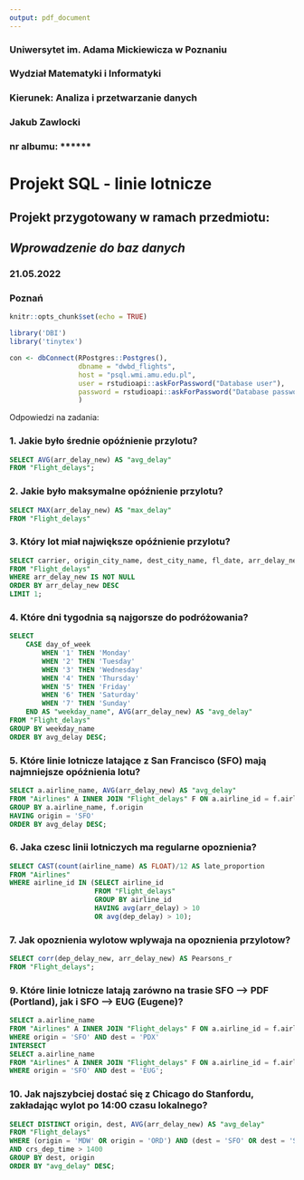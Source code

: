 ---
output: pdf_document
---

\center

### Uniwersytet im. Adama Mickiewicza w Poznaniu
### Wydział Matematyki i Informatyki
### Kierunek: Analiza i przetwarzanie danych

\vspace{20pt}

### Jakub Zawlocki
### nr albumu: ******

\vspace{100pt}


# Projekt SQL - linie lotnicze

\vspace{100pt}

## Projekt przygotowany w ramach przedmiotu: \newline 
## *Wprowadzenie do baz danych*


\vspace{50pt}

### 21.05.2022
### Poznań

\pagebreak


```{r setup, include=FALSE}
knitr::opts_chunk$set(echo = TRUE)
```



```{r connection_to_database, include=FALSE}
library('DBI')
library('tinytex')

con <- dbConnect(RPostgres::Postgres(),
                 dbname = "dwbd_flights",
                 host = "psql.wmi.amu.edu.pl",
                 user = rstudioapi::askForPassword("Database user"),
                 password = rstudioapi::askForPassword("Database password")
                 )
```

Odpowiedzi na zadania:

### 1. Jakie było średnie opóźnienie przylotu?

```{sql connection=con}
SELECT AVG(arr_delay_new) AS "avg_delay"
FROM "Flight_delays";
```



### 2. Jakie było maksymalne opóźnienie przylotu?

```{sql connection=con}
SELECT MAX(arr_delay_new) AS "max_delay"
FROM "Flight_delays"
```



### 3. Który lot miał największe opóźnienie przylotu?

```{sql connection=con}
SELECT carrier, origin_city_name, dest_city_name, fl_date, arr_delay_new
FROM "Flight_delays"
WHERE arr_delay_new IS NOT NULL
ORDER BY arr_delay_new DESC
LIMIT 1;
```



### 4. Które dni tygodnia są najgorsze do podróżowania?

```{sql connection=con}
SELECT
    CASE day_of_week
        WHEN '1' THEN 'Monday'
        WHEN '2' THEN 'Tuesday'
        WHEN '3' THEN 'Wednesday'
        WHEN '4' THEN 'Thursday'
        WHEN '5' THEN 'Friday'
        WHEN '6' THEN 'Saturday'
        WHEN '7' THEN 'Sunday'
    END AS "weekday_name", AVG(arr_delay_new) AS "avg_delay"
FROM "Flight_delays"
GROUP BY weekday_name
ORDER BY avg_delay DESC;
```



### 5. Które linie lotnicze latające z San Francisco (SFO) mają najmniejsze opóźnienia lotu?

```{sql connection=con}
SELECT a.airline_name, AVG(arr_delay_new) AS "avg_delay"
FROM "Airlines" A INNER JOIN "Flight_delays" F ON a.airline_id = f.airline_id
GROUP BY a.airline_name, f.origin
HAVING origin = 'SFO'
ORDER BY avg_delay DESC;
```



### 6. Jaka czesc linii lotniczych ma regularne opoznienia?

```{sql connection=con}
SELECT CAST(count(airline_name) AS FLOAT)/12 AS late_proportion
FROM "Airlines" 
WHERE airline_id IN (SELECT airline_id 
                     FROM "Flight_delays" 
                     GROUP BY airline_id 
                     HAVING avg(arr_delay) > 10
                     OR avg(dep_delay) > 10);
```



### 7. Jak opoznienia wylotow wplywaja na opoznienia przylotow?

```{sql connection=con}
SELECT corr(dep_delay_new, arr_delay_new) AS Pearsons_r
FROM "Flight_delays";
```



### 9. Które linie lotnicze latają zarówno na trasie SFO --> PDF (Portland), jak i SFO --> EUG (Eugene)?

```{sql connection=con}
SELECT a.airline_name
FROM "Airlines" A INNER JOIN "Flight_delays" F ON a.airline_id = f.airline_id
WHERE origin = 'SFO' AND dest = 'PDX'
INTERSECT 
SELECT a.airline_name
FROM "Airlines" A INNER JOIN "Flight_delays" F ON a.airline_id = f.airline_id
WHERE origin = 'SFO' AND dest = 'EUG';
```



### 10. Jak najszybciej dostać się z Chicago do Stanfordu, zakładając wylot po 14:00 czasu lokalnego?

```{sql connection=con}
SELECT DISTINCT origin, dest, AVG(arr_delay_new) AS "avg_delay"
FROM "Flight_delays"
WHERE (origin = 'MDW' OR origin = 'ORD') AND (dest = 'SFO' OR dest = 'SJC' OR dest = 'OAK') 
AND crs_dep_time > 1400
GROUP BY dest, origin
ORDER BY "avg_delay" DESC;
```